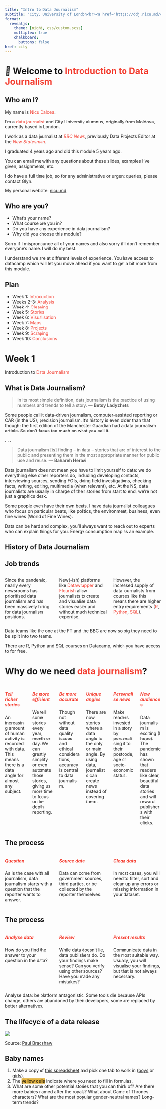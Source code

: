 ```yaml
---
title: "Intro to Data Journalism"
subtitle: "City, University of London<br><a href='https://ddj.nicu.md/city/'>https://ddj.nicu.md/city/</a>"
format:
  revealjs:
    theme: [night, css/custom.scss]
    multiplex: true
    chalkboard: 
      buttons: false
href: city
---
```


# [👋]{.wave} Welcome to [Introduction to Data Journalism]{style="color:#F44336;"}

```{=html}
<style>
  .wave {
  animation-name: wave-animation;  /* Refers to the name of your @keyframes element below */
  animation-duration: 2.5s;        /* Change to speed up or slow down */
  animation-iteration-count: infinite;  /* Never stop waving :) */
  transform-origin: 70% 70%;       /* Pivot around the bottom-left palm */
  display: inline-block;
}

@keyframes wave-animation {
    0% { transform: rotate( 0.0deg) }
   10% { transform: rotate(14.0deg) }  /* The following five values can be played with to make the waving more or less extreme */
   20% { transform: rotate(-8.0deg) }
   30% { transform: rotate(14.0deg) }
   40% { transform: rotate(-4.0deg) }
   50% { transform: rotate(10.0deg) }
   60% { transform: rotate( 0.0deg) }  /* Reset for the last half to pause */
  100% { transform: rotate( 0.0deg) }
}
</style>
```
## Who am I?

My name is [Nicu Calcea]{style="color:#F44336;"}.

I'm a [data journalist]{style="color:#F44336;"} and City University alumnus, originally from Moldova, currently based in London.

I work as a data journalist at [*BBC News*]{style="color:#F44336;"}, previously Data Projects Editor at the [*New Statesman*]{style="color:#F44336;"}.

::: notes
I graduated 4 years ago and did this module 5 years ago.

You can email me with any questions about these slides, examples I've given, assignments, etc.

I do have a full time job, so for any administrative or urgent queries, please contact Glyn.
:::

::: footer
My personal website: [nicu.md](https://nicu.md/)
:::

## Who are you?

-   What's your name?
-   What course are you in?
-   Do you have any experience in data journalism?
-   Why did you choose this module?

::: notes
Sorry if I mispronounce all of your names and also sorry if I don't remember everyone's name. I will do my best.

I understand we are at different levels of experience. You have access to datacamp which will let you move ahead if you want to get a bit more from this module.
:::

## Plan

::: {.incremental}
-   Week 1: [Introduction]{style="color:#F44336;"}
-   Weeks 2-3: [Analysis]{style="color:#F44336;"}
-   Week 4: [Cleaning]{style="color:#F44336;"}
-   Week 5: [Stories]{style="color:#F44336;"}
-   Week 6: [Visualisation]{style="color:#F44336;"}
-   Week 7: [Maps]{style="color:#F44336;"}
-   Week 8: [Projects]{style="color:#F44336;"}
-   Week 9: [Scraping]{style="color:#F44336;"}
-   Week 10: [Conclusions]{style="color:#F44336;"}
:::



# Week 1
Introduction to [Data Journalism]{style="color:#F44336;"}

## What is Data Journalism?

> In its most simple definition, data journalism is the practice of using numbers and trends to tell a story. --- **Betsy Ladyzhets**

::: notes
Some people call it data-driven journalism, computer-assisted reporting or CAR (in the US), precision journalism. It's history is even older than that though: the first edition of the Manchester Guardian had a data journalism article. So don't focus too much on what you call it.
:::

. . .

> Data journalism \[is\] finding -- in data -- stories that are of interest to the public and presenting them in the most appropriate manner for public use and reuse. --- **Bahareh Heravi**

::: notes
Data journalism does not mean you have to limit yourself to data: we do everything else other reporters do, including developing contacts, interviewing sources, sending FOIs, doing field investigations, checking facts, writing, editing, multimedia (when relevant), etc. At the NS, data journalists are usually in charge of their stories from start to end, we're not just a graphics desk.

Some people even have their own beats. I have data journalist colleagues who focus on particular beats, like politics, the environment, business, even fine wines (World of Fine Wines).

Data can be hard and complex, you'll always want to reach out to experts who can explain things for you. Energy consumption map as an example.
:::

## History of Data Journalism

```{=html}
<div class="flourish-embed flourish-timeline" data-src="visualisation/14307302?1293534"><script src="https://public.flourish.studio/resources/embed.js"></script></div>
```
## Job trends {.smaller}

::: columns
::: {.column width="33.33%"}
Since the pandemic, nearly every newsrooms has prioritised data journalism and has been massively hiring for data journalism positions.
:::

::: {.column width="33.33%"}
New(-ish) platforms like [Datawrapper]{style="color:#F44336;"} and [Flourish]{style="color:#F44336;"} allow journalists to create and visualise data stories easier and without much technical expertise.
:::

::: {.column width="33.33%"}
However, the increased supply of data journalists from courses like this means there are higher entry requirements ([R]{style="color:#F44336;"}, [Python]{style="color:#F44336;"}, [SQL]{style="color:#F44336;"}).
:::
:::

::: notes
Data teams like the one at the FT and the BBC are now so big they need to be split into two teams.

There are R, Python and SQL courses on Datacamp, which you have access to for free.
:::

# Why do we need [data journalism]{style="color:#F44336;"}?

## {#why-we-need-ddj data-menu-title="Why we need data journalism" .smaller}

::: columns
::: {.column width="33.33%"}
##### [Tell richer stories]{style="color:#F44336;"}
An increasing amount of human activity is recorded with data. This means there is a data angle for almost any subject.
:::

::: {.column width="33.33%"}
##### [Be more efficient]{style="color:#F44336;"}
We tell some stories every year, month or day. We can greatly simplify or even automate those stories, giving us more time to focus on in-depth reporting.
:::

::: {.column width="33.33%"}
##### [Be more accurate]{style="color:#F44336;"}
Though not without data quality issues and ethical considerations, accuracy is central to data journalism. 
:::

::: {.column width="33.33%"}
##### [Unique angles]{style="color:#F44336;"}
There are now stories where a data angle is the only or main angle. By using data, journalists can create news instead of covering them.
:::

::: {.column width="33.33%"}
##### [Personalise news]{style="color:#F44336;"}
Make readers invested in a story by personalising it to their postcode, age or socio-economic status.
:::

::: {.column width="33.33%"}
##### [New audiences]{style="color:#F44336;"}
Data journalism is exciting (I hope). The pandemic has shown that readers like clear, beautiful data stories and will reward publishers with their clicks.
:::
:::

## The process

::: columns
::: {.column width="33.33%"}
:::  {.fragment}
##### [Question]{style="color:#F44336;"}
As is the case with all journalism, data journalism starts with a question that the reporter wants to answer.
:::
:::

::: {.column width="33.33%"}
:::  {.fragment}
##### [Source data]{style="color:#F44336;"}
Data can come from government sources, third parties, or be collected by the reporter themselves.
:::
:::

::: {.column width="33.33%"}
:::  {.fragment}
##### [Clean data]{style="color:#F44336;"}
In most cases, you will need to filter, sort and clean up any errors or missing information in your dataset.
:::
:::
:::

## The process

::: columns
::: {.column width="33.33%"}
##### [Analyse data]{style="color:#F44336;"}
How do you find the answer to your question in the data?
:::

::: {.column width="33.33%"}
:::  {.fragment}
##### [Review]{style="color:#F44336;"}
While data doesn’t lie, data publishers do. Do your findings make sense? Can you verify using other sources? Have you made any mistakes?
:::
:::

::: {.column width="33.33%"}
:::  {.fragment}
##### [Present results]{style="color:#F44336;"}
Communicate data in the most suitable way. Usually, you will visualise your findings, but that is not always necessary.
:::
:::
:::

::: notes
Analyse data: be platform antagonistic. Some tools die because APIs change, others are abandoned by their developers, some are replaced by better alternatives.
:::

## The lifecycle of a data release

![](media/lifecycle-of-data-release.png)

::: footer
Source: [Paul Bradshaw](https://twitter.com/paulbradshaw/status/1445015559742050312)
:::

## Baby names

1. Make a copy of [this spreadsheet](https://docs.google.com/spreadsheets/d/1bjXatiwmXDPjG1Id8ynDLDXhSNhUHhc7H0j8yOKk3O8/copy) and pick one tab to work in ([boys](https://www.ons.gov.uk/peoplepopulationandcommunity/birthsdeathsandmarriages/livebirths/datasets/babynamesenglandandwalesbabynamesstatisticsboys) or [girls](https://www.ons.gov.uk/peoplepopulationandcommunity/birthsdeathsandmarriages/livebirths/datasets/babynamesenglandandwalesbabynamesstatisticsgirls)).
2. The [ yellow cells ]{style="background:#e3b341;color:black;"} indicate where you need to fill in formulas.
3. What are some other potential stories that you can think of? Are there more babies named after the royals? What about Game of Thrones characters? What are the most popular gender-neutral names? Long-term trends?






<!-- ## {background-iframe="https://www.nytimes.com/interactive/2022/10/04/climate/south-asia-monsoon-climate-change.html?unlocked_article_code=BXzpmSDLKRmxex3aAJ0NuQP4B9ZaOm8vB09LF5jYNC4Dn82EyfEyNgTQB9JpT2OSxMQNxfgkr5rXOex7CcVI291C6r6dECugn6AQn-t_Q-AZpkmodsbd1jMUxHaq-4idE2cOH_E3W8g2XzUqeN2JPp4mzkfoQwSUrV-MNG3Ppox4Gan-eR0KJsUBFYGixnoeM7BYIhDGfezZ5lWGI1MXdst1NgsJJy7RuxQVXHzRkucWXA57hlz1_6RbQ_S-QCp7DBS9VpNYlNnMqH1s4wxcsblMSKPueG9T4nObZpslM_m_r6qdRQ2R8R4MhwkS3eNSghh0jqS_LBzmJvA40_dpEYN5xtxGge9o0N-w_HuYFnEXZrjJJdRFCxhRkA&smid=share-url" background-interactive=true} -->

<!-- ## Code example -->

<!-- ``` scala -->
<!-- =LET(hello,"Hello World, ",hello & Sheet1!$A2 & "!") -->
<!-- ``` -->
